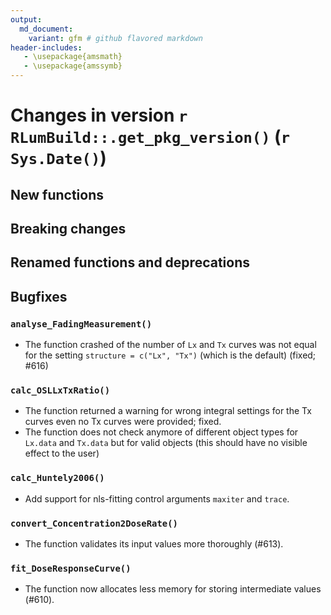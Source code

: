 ```yaml
---
output:
  md_document:
    variant: gfm # github flavored markdown
header-includes:
   - \usepackage{amsmath}
   - \usepackage{amssymb}
---
```

<!-- NEWS.md was auto-generated by NEWS.Rmd. Please DO NOT edit by hand!-->

# Changes in version `r RLumBuild::.get_pkg_version()` (`r Sys.Date()`)

## New functions

## Breaking changes

## Renamed functions and deprecations

## Bugfixes

### `analyse_FadingMeasurement()` 
* The function crashed of the number of `Lx` and `Tx` curves was not equal for the 
setting `structure = c("Lx", "Tx")` (which is the default) (fixed; #616)

### `calc_OSLLxTxRatio()`
* The function returned a warning for wrong integral settings for the Tx curves even no Tx curves were provided; fixed. 
* The function does not check anymore of different object types for `Lx.data` and `Tx.data` but for valid objects (this 
should have no visible effect to the user)

### `calc_Huntely2006()`

* Add support for nls-fitting control arguments `maxiter` and `trace`.

### `convert_Concentration2DoseRate()`

* The function validates its input values more thoroughly (#613).

### `fit_DoseResponseCurve()`

* The function now allocates less memory for storing intermediate values
(#610).

